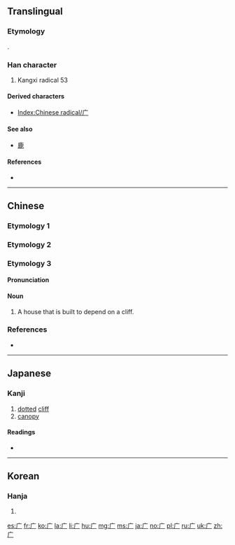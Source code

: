 {{also|廣|広|厂|疒}}
==Translingual==
{{stroke order|type=animate}}
{{Han simplified forms|廣|広|广}}

===Etymology===
{{Han etyl}}
{{Han simp|f=黃|t=&nbsp;}}.

===Han character===
{{Han char|rn=53|rad=广|as=00|sn=3|four=00200|canj=YH|ids=⿱丶厂}}

# Kangxi radical 53

====Derived characters====
* [[Index:Chinese radical/广]]

====See also====
* [[鹿]]

====References====
* {{Han ref|kx=0343.050|dkj=09221|dj=0652.140|hdz=20872.060|uh=5E7F|ud=24191}}

----

==Chinese==

===Etymology 1===
{{zh-see|廣}}

===Etymology 2===
{{zh-see|庵|v}}

===Etymology 3===
{{zh-forms}}

====Pronunciation====
{{zh-pron
|m=yǎn
|oc=y
|mc=y
|cat=n
}}

====Noun====
{{zh-noun}}

# A house that is built to depend on a cliff.

===References===
* {{R:twedu|C03234}}

----

==Japanese==

===Kanji===
{{ja-kanji|grade=|rs=广00}}

# [[dotted]] [[cliff]]
# [[canopy]]

====Readings====
* {{ja-readings|on=[[こう]] (kou)|kun=[[ひろ]] (hiro)}}

----

==Korean==

===Hanja===
{{ko-hanja|hangeul=엄|rv=eom|mr=ŏm}}

# {{defn|lang=ko|sort=广00}}

[[Category:CJKV radicals| ]]

[[es:广]]
[[fr:广]]
[[ko:广]]
[[la:广]]
[[li:广]]
[[hu:广]]
[[mg:广]]
[[ms:广]]
[[ja:广]]
[[no:广]]
[[pl:广]]
[[ru:广]]
[[uk:广]]
[[zh:广]]